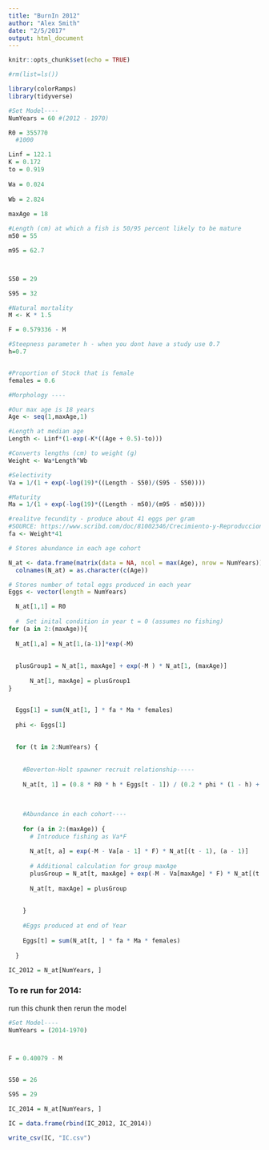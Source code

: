 ```yaml
---
title: "BurnIn 2012"
author: "Alex Smith"
date: "2/5/2017"
output: html_document
---
```


```r
knitr::opts_chunk$set(echo = TRUE)
```



```r
#rm(list=ls())

library(colorRamps)
library(tidyverse)

#Set Model----
NumYears = 60 #(2012 - 1970)

R0 = 355770 
  #1000

```


```r
Linf = 122.1
K = 0.172
to = 0.919
  
Wa = 0.024
  
Wb = 2.824
  
maxAge = 18

#Length (cm) at which a fish is 50/95 percent likely to be mature
m50 = 55

m95 = 62.7



S50 = 29

S95 = 32

#Natural mortality
M <- K * 1.5

F = 0.579336 - M

#Steepness parameter h - when you dont have a study use 0.7
h=0.7


#Proportion of Stock that is female
females = 0.6
```



```r
#Morphology ----

#Our max age is 18 years
Age <- seq(1,maxAge,1)

#Length at median age 
Length <- Linf*(1-exp(-K*((Age + 0.5)-to)))

#Converts lengths (cm) to weight (g)
Weight <- Wa*Length^Wb

#Selectivity
Va = 1/(1 + exp(-log(19)*((Length - S50)/(S95 - S50))))

#Maturity
Ma = 1/(1 + exp(-log(19)*((Length - m50)/(m95 - m50))))

#realitve fecundity - produce about 41 eggs per gram 
#SOURCE: https://www.scribd.com/doc/81002346/Crecimiento-y-Reproduccion-de-corvina
fa <- Weight*41


```


```r



# Stores abundance in each age cohort

N_at <- data.frame(matrix(data = NA, ncol = max(Age), nrow = NumYears))  
  colnames(N_at) = as.character(c(Age))

# Stores number of total eggs produced in each year   
Eggs <- vector(length = NumYears)

```
  

```r

  
  N_at[1,1] = R0
  
  #  Set inital condition in year t = 0 (assumes no fishing)
for (a in 2:(maxAge)){
 
  N_at[1,a] = N_at[1,(a-1)]*exp(-M)
  
  
  plusGroup1 = N_at[1, maxAge] + exp(-M ) * N_at[1, (maxAge)]
      
      N_at[1, maxAge] = plusGroup1
}


  Eggs[1] = sum(N_at[1, ] * fa * Ma * females)
  
  phi <- Eggs[1]
  
  
  for (t in 2:NumYears) {
    
    
    #Beverton-Holt spawner recruit relationship-----
    
    N_at[t, 1] = (0.8 * R0 * h * Eggs[t - 1]) / (0.2 * phi * (1 - h) + (h - 0.2) * Eggs[t - 1])
                                                                             
    
    
    #Abundance in each cohort----
    
    for (a in 2:(maxAge)) {
      # Introduce fishing as Va*F
      
      N_at[t, a] = exp(-M - Va[a - 1] * F) * N_at[(t - 1), (a - 1)]
      
      # Additional calculation for group maxAge
      plusGroup = N_at[t, maxAge] + exp(-M - Va[maxAge] * F) * N_at[(t - 1), (maxAge)]
      
      N_at[t, maxAge] = plusGroup
      
      
    }
    
    #Eggs produced at end of Year
    
    Eggs[t] = sum(N_at[t, ] * fa * Ma * females)
    
  }

```


```r

IC_2012 = N_at[NumYears, ]
```

### To re run for 2014:
run this chunk then rerun the model

```r


#Set Model----
NumYears = (2014-1970)



F = 0.40079 - M


S50 = 26

S95 = 29

```

```r



IC_2014 = N_at[NumYears, ]

IC = data.frame(rbind(IC_2012, IC_2014))

write_csv(IC, "IC.csv")
```

